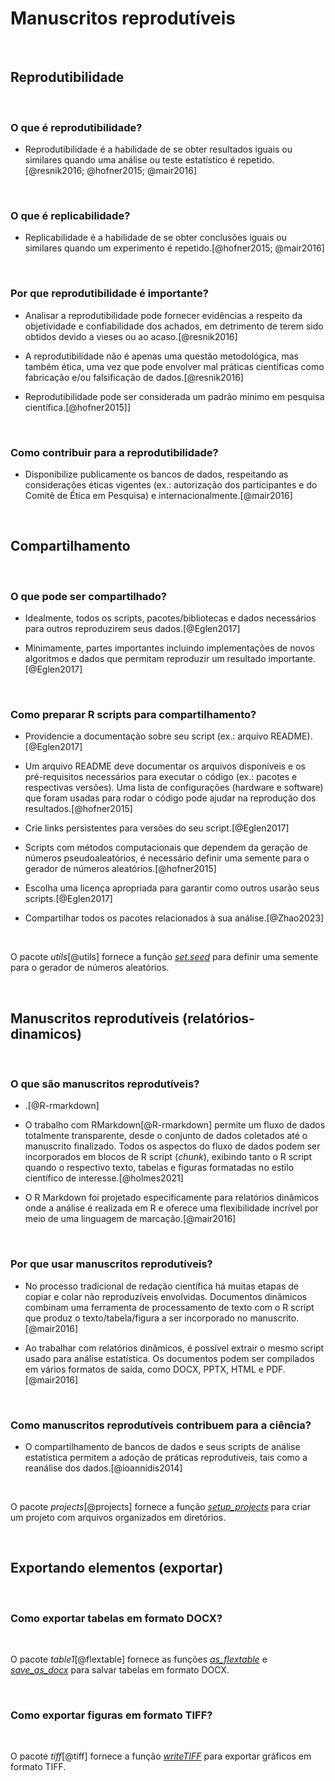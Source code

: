 # **Manuscritos reprodutíveis** {#manuscritos-reprodutiveis}

<br>

## Reprodutibilidade

<br>

### O que é reprodutibilidade?

-   Reprodutibilidade é a habilidade de se obter resultados iguais ou similares quando uma análise ou teste estatístico é repetido.[@resnik2016; @hofner2015; @mair2016]

<br>

### O que é replicabilidade?

-   Replicabilidade é a habilidade de se obter conclusões iguais ou similares quando um experimento é repetido.[@hofner2015; @mair2016]

<br>

### Por que reprodutibilidade é importante?

-   Analisar a reprodutibilidade pode fornecer evidências a respeito da objetividade e confiabilidade dos achados, em detrimento de terem sido obtidos devido a vieses ou ao acaso.[@resnik2016]

-   A reprodutibilidade não é apenas uma questão metodológica, mas também ética, uma vez que pode envolver mal práticas científicas como fabricação e/ou falsificação de dados.[@resnik2016]

-   Reprodutibilidade pode ser considerada um padrão mínimo em pesquisa científica.[@hofner2015]]

<br>

### Como contribuir para a reprodutibilidade?

- Disponibilize publicamente os bancos de dados, respeitando as considerações éticas vigentes (ex.: autorização dos participantes e do Comitê de Ética em Pesquisa) e internacionalmente.[@mair2016]

<br>

## Compartilhamento

<br>

### O que pode ser compartilhado?

-   Idealmente, todos os scripts, pacotes/bibliotecas e dados necessários para outros reproduzirem seus dados.[@Eglen2017]

-   Minimamente, partes importantes incluindo implementações de novos algoritmos e dados que permitam reproduzir um resultado importante.[@Eglen2017]

<br>

### Como preparar R scripts para compartilhamento?

-   Providencie a documentação sobre seu script (ex.: arquivo README).[@Eglen2017]

-   Um arquivo README deve documentar os arquivos disponíveis e os pré-requisitos necessários para executar o código (ex.: pacotes e respectivas versões). Uma lista de configurações (hardware e software) que foram usadas para rodar o código pode ajudar na reprodução dos resultados.[@hofner2015]

-   Crie links persistentes para versões do seu script.[@Eglen2017]

-   Scripts com métodos computacionais que dependem da geração de números pseudoaleatórios, é necessário definir uma semente para o gerador de números aleatórios.[@hofner2015]

-   Escolha uma licença apropriada para garantir como outros usarão seus scripts.[@Eglen2017]

-   Compartilhar todos os pacotes relacionados à sua análise.[@Zhao2023]

<br>

::: {.infobox .Rlogo data-latex="{images/Rlogo}"}

O pacote *utils*[@utils] fornece a função [*set.seed*](https://www.rdocumentation.org/packages/formatR/versions/1.14/topics/tidy_source) para definir uma semente para o gerador de números aleatórios.

:::

<br>

## Manuscritos reprodutíveis (relatórios-dinamicos)

<br>

### O que são manuscritos reprodutíveis?

-   .[@R-rmarkdown]

-   O trabalho com RMarkdown[@R-rmarkdown] permite um fluxo de dados totalmente transparente, desde o conjunto de dados coletados até o manuscrito finalizado. Todos os aspectos do fluxo de dados podem ser incorporados em blocos de R script (*chunk*), exibindo tanto o R script quando o respectivo texto, tabelas e figuras formatadas no estilo científico de interesse.[@holmes2021]

- O R Markdown foi projetado especificamente para relatórios dinâmicos onde a análise é realizada em R e oferece uma flexibilidade incrível por meio de uma linguagem de marcação.[@mair2016]

<br>

### Por que usar manuscritos reprodutíveis?

- No processo tradicional de redação científica há muitas etapas de copiar e colar não reproduzíveis envolvidas. Documentos dinâmicos combinam uma ferramenta de processamento de texto com o R script que produz o texto/tabela/figura a ser incorporado no manuscrito.[@mair2016]

- Ao trabalhar com relatórios dinâmicos, é possível extrair o mesmo script usado para análise estatística. Os documentos podem ser compilados em vários formatos de saída, como DOCX, PPTX, HTML e PDF.[@mair2016]

<br>

### Como manuscritos reprodutíveis contribuem para a ciência?

-   O compartilhamento de bancos de dados e seus scripts de análise estatística permitem a adoção de práticas reprodutíveis, tais como a reanálise dos dados.[@ioannidis2014]

<br>

::: {.infobox .Rlogo data-latex="{images/Rlogo}"}

O pacote *projects*[@projects] fornece a função [*setup_projects*](https://www.rdocumentation.org/packages/projects/versions/2.1.3/topics/setup_projects) para criar um projeto com arquivos organizados em diretórios.

:::

<br>

## Exportando elementos (exportar)

<br>

### Como exportar tabelas em formato DOCX?

<br>

::: {.infobox .Rlogo data-latex="{images/Rlogo}"}

O pacote *table1*[@flextable] fornece as funções [*as_flextable*](https://www.rdocumentation.org/packages/flextable/versions/0.9.2/topics/as_flextable) e [*save_as_docx*](https://www.rdocumentation.org/packages/flextable/versions/0.9.2/topics/save_as_docx) para salvar tabelas em formato DOCX.

:::

<br>

### Como exportar figuras em formato TIFF?

<br>

::: {.infobox .Rlogo data-latex="{images/Rlogo}"}

O pacote *tiff*[@tiff] fornece a função [*writeTIFF*](https://www.rdocumentation.org/packages/tiff/versions/0.1-11/topics/writeTIFF) para exportar gráficos em formato TIFF.

:::

<br>
